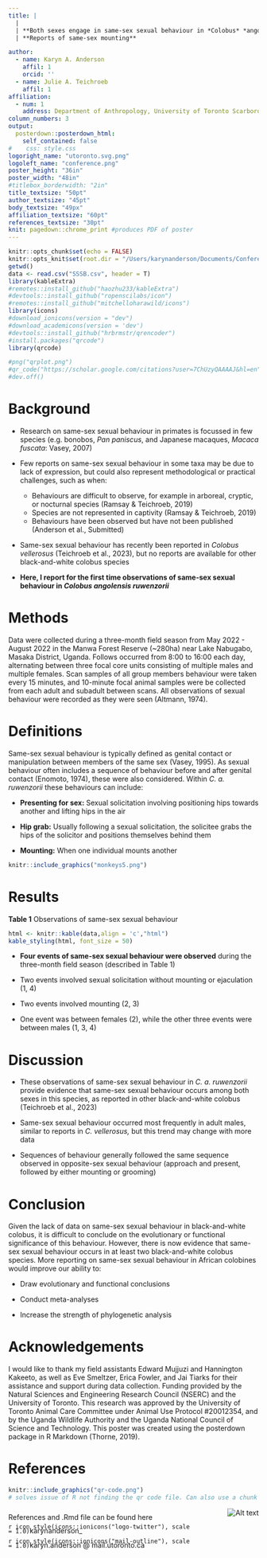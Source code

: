 ```yaml
---
title: |
  | 
  | **Both sexes engage in same-sex sexual behaviour in *Colobus* *angolensis* *ruwenzorii*:**
  | **Reports of same-sex mounting**

author:
  - name: Karyn A. Anderson
    affil: 1
    orcid: '' 
  - name: Julie A. Teichroeb
    affil: 1
affiliation:
  - num: 1
    address: Department of Anthropology, University of Toronto Scarborough
column_numbers: 3
output: 
  posterdown::posterdown_html:
    self_contained: false
#    css: style.css
logoright_name: "utoronto.svg.png"
logoleft_name: "conference.png"
poster_height: "36in"
poster_width: "48in"
#titlebox_borderwidth: "2in"
title_textsize: "50pt"
author_textsize: "45pt"
body_textsize: "49px"
affiliation_textsize: "60pt"
references_textsize: "30pt"
knit: pagedown::chrome_print #produces PDF of poster
---
```


```r
knitr::opts_chunk$set(echo = FALSE)
knitr::opts_knit$set(root.dir = "/Users/karynanderson/Documents/Conferences/2SLGBTQ+ IN Stem/Presentation")
getwd()
data <- read.csv("SSSB.csv", header = T)
library(kableExtra)
#remotes::install_github("haozhu233/kableExtra")
#devtools::install_github("ropenscilabs/icon")
#remotes::install_github("mitchelloharawild/icons")
library(icons)
#download_ionicons(version = "dev")
#download_academicons(version = 'dev')
#devtools::install_github("hrbrmstr/qrencoder")
#install.packages("qrcode")
library(qrcode)

#png("qrplot.png")
#qr_code("https://scholar.google.com/citations?user=7ChUzyQAAAAJ&hl=en")
#dev.off()
```

# Background

* Research on same-sex sexual behaviour in primates is focussed in few species (e.g. bonobos, *Pan paniscus*, and Japanese macaques, *Macaca fuscata*: Vasey, 2007)

* Few reports on same-sex sexual behaviour in some taxa may be due to lack of expression, but could also represent methodological or practical challenges, such as when:
  + Behaviours are difficult to observe, for example in arboreal, cryptic, or nocturnal species (Ramsay & Teichroeb, 2019)
  + Species are not represented in captivity (Ramsay & Teichroeb, 2019)
  + Behaviours have been observed but have not been published (Anderson et al., Submitted)

* Same-sex sexual behaviour has recently been reported in *Colobus* *vellerosus* (Teichroeb et al., 2023), but no reports are available for other black-and-white colobus species

* **Here, I report for the first time observations of same-sex sexual behaviour in *Colobus* *angolensis* *ruwenzorii* **

# Methods

Data were collected during a three-month field season from May 2022 - August 2022 in the Manwa Forest Reserve (~280ha) near Lake Nabugabo, Masaka District, Uganda. Follows occurred from 8:00 to 16:00 each day, alternating between three focal core units consisting of multiple males and multiple females. Scan samples of all group members behaviour were taken every 15 minutes, and 10-minute focal animal samples were be collected from each adult and subadult between scans. All observations of sexual behaviour were recorded as they were seen (Altmann, 1974). 

# Definitions

Same-sex sexual behaviour is typically defined as genital contact or manipulation between members of the same sex (Vasey, 1995). As sexual behaviour often includes a sequence of behaviour before and after genital contact (Enomoto, 1974), these were also considered. Within *C. a. ruwenzorii* these behaviours can include:

* **Presenting for sex:** Sexual solicitation involving positioning hips towards another and lifting hips in the air

* **Hip grab:** Usually following a sexual solicitation, the solicitee grabs the hips of the solicitor and positions themselves behind them

* **Mounting:** When one individual mounts another

```r
knitr::include_graphics("monkeys5.png")
```


# Results
**Table 1** Observations of same-sex sexual behaviour
```r
html <- knitr::kable(data,align = 'c',"html")
kable_styling(html, font_size = 50)
```



* **Four events of same-sex sexual behaviour were observed** during the three-month field season (described in Table 1)

* Two events involved sexual solicitation without mounting or ejaculation (1, 4)

* Two events involved mounting (2, 3)

* One event was between females (2), while the other three events were between males (1, 3, 4)

# Discussion

* These observations of same-sex sexual behaviour in *C. a. ruwenzorii* provide evidence that same-sex sexual behaviour occurs among both sexes in this species, as reported in other black-and-white colobus (Teichroeb et al., 2023)

* Same-sex sexual behaviour occurred most frequently in adult males, similar to reports in *C. vellerosus,* but this trend may change with more data

* Sequences of behaviour generally followed the same sequence observed in opposite-sex sexual behaviour (approach and present, followed by either mounting or grooming)


# Conclusion

Given the lack of data on same-sex sexual behaviour in black-and-white colobus, it is difficult to conclude on the evolutionary or functional significance of this behaviour. However, there is now evidence that same-sex sexual behaviour occurs in at least two black-and-white colobus species. More reporting on same-sex sexual behaviour in African colobines would improve our ability to:

* Draw evolutionary and functional conclusions

* Conduct meta-analyses

* Increase the strength of phylogenetic analysis

# Acknowledgements

I would like to thank my field assistants Edward Mujjuzi and Hannington Kakeeto, as well as Eve Smeltzer, Erica Fowler, and Jai Tiarks for their assistance and support during data collection. Funding provided by the Natural Sciences and Engineering Research Council (NSERC) and the University of Toronto. This research was approved by the University of Toronto Animal Care Committee under Animal Use Protocol #20012354, and by the Uganda Wildlife Authority and the Uganda National Council of Science and Technology. This poster was created using the posterdown package in R Markdown (Thorne,  2019).

# References
```r
knitr::include_graphics("qr-code.png") 
# solves issue of R not finding the qr code file. Can also use a chunk like this to insert any figure or picture
```

<div style="display: flex; align-items: flex-start;">
  <div style="flex: 3;">
  <p style="line-height: 0.5;">References and .Rmd file can be found here</p>
  <p style="line-height: 0.5;">`r icon_style(icons::ionicons("logo-twitter"), scale = 1.0)`karynanderson_</p>
  <p style="line-height: 0.5;">`r icon_style(icons::ionicons("mail-outline"), scale = 1.0)`karyn.anderson @ mail.utoronto.ca</p>
  </div>
  <div style="flex: 1; text-align: right;">
  <img src="qr-code.png" alt="Alt text" style="max-width: 175px;">
  </div>
</div>






